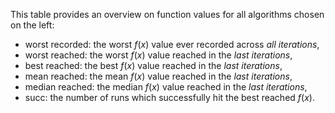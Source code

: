 This table provides an overview on function values for all algorithms chosen on the left:

  * worst recorded: the worst $f(x)$ value ever recorded across _all iterations_, 
  * worst reached: the worst $f(x)$ value reached in the _last iterations_, 
  * best reached: the best $f(x)$ value reached in the _last iterations_, 
  * mean reached: the mean $f(x)$ value reached in the _last iterations_, 
  * median reached: the median $f(x)$ value reached in the _last iterations_, 
  * succ: the number of runs which successfully hit the best reached $f(x)$.


